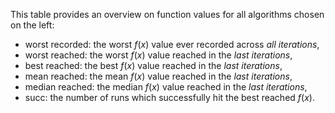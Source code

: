 This table provides an overview on function values for all algorithms chosen on the left:

  * worst recorded: the worst $f(x)$ value ever recorded across _all iterations_, 
  * worst reached: the worst $f(x)$ value reached in the _last iterations_, 
  * best reached: the best $f(x)$ value reached in the _last iterations_, 
  * mean reached: the mean $f(x)$ value reached in the _last iterations_, 
  * median reached: the median $f(x)$ value reached in the _last iterations_, 
  * succ: the number of runs which successfully hit the best reached $f(x)$.


